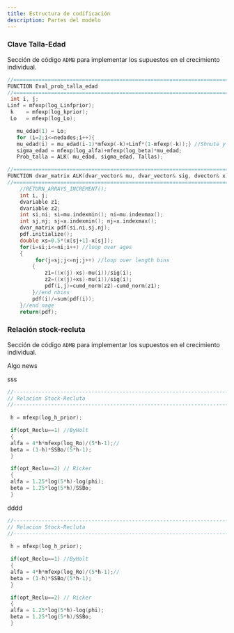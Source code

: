 ```yaml
---
title: Estructura de codificación
description: Partes del modelo
---
```


### Clave Talla-Edad

Sección de código `ADMB` para implementar los supuestos en el crecimiento individual.

``` .c
//========================================================================
FUNCTION Eval_prob_talla_edad
//========================================================================
 int i, j;
Linf = mfexp(log_Linfprior);
 k    = mfexp(log_kprior);
 Lo   = mfexp(log_Lo);

   mu_edad(1) = Lo;
   for (i=2;i<=nedades;i++){
   mu_edad(i) = mu_edad(i-1)*mfexp(-k)+Linf*(1-mfexp(-k));} //Shnute y Fornier 1980
   sigma_edad = mfexp(log_alfa)+mfexp(log_beta)*mu_edad;
   Prob_talla = ALK( mu_edad, sigma_edad, Tallas);

//========================================================================
FUNCTION dvar_matrix ALK(dvar_vector& mu, dvar_vector& sig, dvector& x)
//========================================================================
    //RETURN_ARRAYS_INCREMENT();
    int i, j;
    dvariable z1;
    dvariable z2;
    int si,ni; si=mu.indexmin(); ni=mu.indexmax();
    int sj,nj; sj=x.indexmin(); nj=x.indexmax();
    dvar_matrix pdf(si,ni,sj,nj);
    pdf.initialize();
    double xs=0.5*(x[sj+1]-x[sj]);
    for(i=si;i<=ni;i++) //loop over ages
    {
         for(j=sj;j<=nj;j++) //loop over length bins
        {
            z1=((x(j)-xs)-mu(i))/sig(i);
            z2=((x(j)+xs)-mu(i))/sig(i);
            pdf(i,j)=cumd_norm(z2)-cumd_norm(z1);
        }//end nbins
        pdf(i)/=sum(pdf(i));
    }//end nage
    return(pdf);
```

### Relación stock-recluta

Sección de código `ADMB` para implementar los supuestos en el crecimiento individual.

::: course-details
Algo news
:::

sss

::: cell-output
``` c
//---------------------------------------------------------------------------
// Relacion Stock-Recluta
//---------------------------------------------------------------------------
 
 h = mfexp(log_h_prior);

 if(opt_Reclu==1) //ByHolt
 {
 alfa = 4*h*mfexp(log_Ro)/(5*h-1);//
 beta = (1-h)*SSBo/(5*h-1);
 }

 if(opt_Reclu==2) // Ricker
 {
 alfa = 1.25*log(5*h)-log(phi);
 beta = 1.25*log(5*h)/SSBo;
 }
```
:::

dddd

``` .c
//---------------------------------------------------------------------------
// Relacion Stock-Recluta
//---------------------------------------------------------------------------
 
 h = mfexp(log_h_prior);

 if(opt_Reclu==1) //ByHolt
 {
 alfa = 4*h*mfexp(log_Ro)/(5*h-1);//
 beta = (1-h)*SSBo/(5*h-1);
 }

 if(opt_Reclu==2) // Ricker
 {
 alfa = 1.25*log(5*h)-log(phi);
 beta = 1.25*log(5*h)/SSBo;
 }
```
